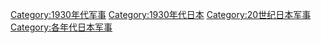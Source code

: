 [[Category:1930年代军事|Category:1930年代军事]]
[[Category:1930年代日本|Category:1930年代日本]]
[[Category:20世纪日本军事|Category:20世纪日本军事]]
[[Category:各年代日本军事|Category:各年代日本军事]]